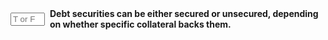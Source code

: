 ::: {.question-block}

<form onsubmit="event.preventDefault(); checkAnswerBox('module6_tf_q39','T')" style="display: flex; align-items: center; gap: 8px;">
<input type="text" id="module6_tf_q39" name="module6_tf_q39" maxlength="1" placeholder="T or F" style="width: 55px;" data-correct-answer="T" /> 
<label for="module6_tf_q39"><strong>Debt securities can be either secured or unsecured, depending on whether specific collateral backs them.</strong></label>
</form>

<div id="feedback-module6_tf_q39" class="feedback" data-status="" style="display:none;">
This is TRUE. Secured debt is backed by collateral, while unsecured debt relies solely on the issuer's creditworthiness.
</div>

:::
